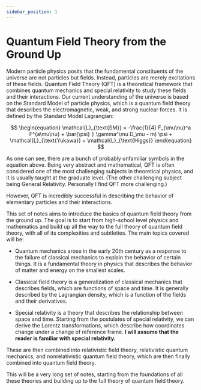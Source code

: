 ```yaml
---
sidebar_position: 1
---
```




# Quantum Field Theory from the Ground Up

Modern particle physics posits that the fundamental constituents of the universe are not particles but fields.
Instead, particles are merely excitations of these fields.
Quantum Field Theory (QFT) is a theoretical framework that combines quantum mechanics and special relativity to study these fields and their interactions.
Our current understanding of the universe is based on the Standard Model of particle physics, which is a quantum field theory that describes the electromagnetic, weak, and strong nuclear forces.
It is defined by the Standard Model Lagrangian:

$$
\begin{equation}
\mathcal{L}_{\text{SM}} = -\frac{1}{4} F_{\mu\nu}^a F^{a\mu\nu} + \bar{\psi} (i \gamma^\mu D_\mu - m) \psi + \mathcal{L}_{\text{Yukawa}} + \mathcal{L}_{\text{Higgs}}
\end{equation}
$$

As one can see, there are a bunch of probably unfamiliar symbols in the equation above.
Being very abstract and mathematical, QFT is often considered one of the most challenging subjects in theoretical physics, and it is usually taught at the graduate level.
(The other challenging subject being General Relativity. Personally I find QFT more challenging.)

However, QFT is incredibly successful in describing the behavior of elementary particles and their interactions.

This set of notes aims to introduce the basics of quantum field theory from the ground up.
The goal is to start from high-school level physics and mathematics and build up all the way to the full theory of quantum field theory, with all of its complexities and subtleties.
The main topics covered will be:

- Quantum mechanics arose in the early 20th century as a response to the failure of classical mechanics to explain the behavior of certain things.
    It is a fundamental theory in physics that describes the behavior of matter and energy on the smallest scales.

- Classical field theory is a generalization of classical mechanics that describes fields, which are functions of space and time.
    It is generally described by the Lagrangian density, which is a function of the fields and their derivatives.

- Special relativity is a theory that describes the relationship between space and time.
    Starting from the postulates of special relativity, we can derive the Lorentz transformations, which describe how coordinates change under a change of reference frame.
    **I will assume that the reader is familiar with special relativity.**

These are then combined into relativistic field theory, relativistic quantum mechanics, and nonrelativistic quantum field theory, which are then finally combined into quantum field theory.

This will be a very long set of notes, starting from the foundations of all these theories and building up to the full theory of quantum field theory.
